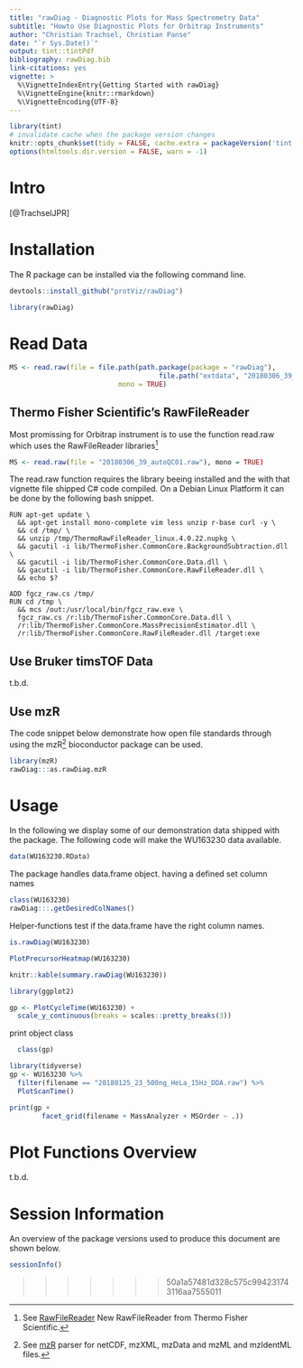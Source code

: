 ```yaml
---
title: "rawDiag - Diagnostic Plots for Mass Spectrometry Data"
subtitle: "Howto Use Diagnostic Plots for Orbitrap Instruments"
author: "Christian Trachsel, Christian Panse"
date: "`r Sys.Date()`"
output: tint::tintPdf
bibliography: rawDiag.bib
link-citations: yes
vignette: >
  %\VignetteIndexEntry{Getting Started with rawDiag}
  %\VignetteEngine{knitr::rmarkdown}
  %\VignetteEncoding{UTF-8}
---
```


```r
library(tint)
# invalidate cache when the package version changes
knitr::opts_chunk$set(tidy = FALSE, cache.extra = packageVersion('tint'))
options(htmltools.dir.version = FALSE, warn = -1)
```

# Intro
[@TrachselJPR]

# Installation


The R package can be installed via the following command line.

```r
devtools::install_github("protViz/rawDiag")
```

```r
library(rawDiag)
```

# Read Data 

```r
MS <- read.raw(file = file.path(path.package(package = "rawDiag"),
                                     file.path("extdata", "20180306_39_autoQC01.raw")),
                           mono = TRUE)
```


## Thermo Fisher Scientific's RawFileReader

Most promissing for Orbitrap instrument is to use
the function read.raw which uses the 
RawFileReader libraries^[See [RawFileReader](http://planetorbitrap.com/rawfilereader#.WuM718iLmL4) New RawFileReader from Thermo Fisher Scientific.]
```r
MS <- read.raw(file = "20180306_39_autoQC01.raw"), mono = TRUE)
```


The read.raw function requires the library beeing installed and the 
with that vignette file shipped C# code compiled. On a Debian Linux Platform it 
can be done by the following bash snippet.
```
RUN apt-get update \
  && apt-get install mono-complete vim less unzip r-base curl -y \
  && cd /tmp/ \
  && unzip /tmp/ThermoRawFileReader_linux.4.0.22.nupkg \
  && gacutil -i lib/ThermoFisher.CommonCore.BackgroundSubtraction.dll \
  && gacutil -i lib/ThermoFisher.CommonCore.Data.dll \
  && gacutil -i lib/ThermoFisher.CommonCore.RawFileReader.dll \
  && echo $?

ADD fgcz_raw.cs /tmp/
RUN cd /tmp \
  && mcs /out:/usr/local/bin/fgcz_raw.exe \
  fgcz_raw.cs /r:lib/ThermoFisher.CommonCore.Data.dll \
  /r:lib/ThermoFisher.CommonCore.MassPrecisionEstimator.dll \
  /r:lib/ThermoFisher.CommonCore.RawFileReader.dll /target:exe 
```

## Use Bruker timsTOF Data

t.b.d.

## Use mzR

The code snippet below demonstrate how open file standards through using the
mzR^[See [mzR](http://bioconductor.org/packages/mzR/) parser for netCDF, mzXML, mzData and mzML and mzIdentML files.]
bioconductor package can be used.
```r
library(mzR)
rawDiag:::as.rawDiag.mzR
```

# Usage

In the following we display some of our demonstration data shipped with the
package. The following code will make the WU163230 data available.
```r
data(WU163230.RData)
```

The package handles data.frame object. having a defined set column names
```r
class(WU163230)
rawDiag:::.getDesiredColNames()
```

Helper-functions test if the data.frame have the right column names.
```r
is.rawDiag(WU163230)
```

```r
PlotPrecursorHeatmap(WU163230)
```

```r
knitr::kable(summary.rawDiag(WU163230))
```

```r
library(ggplot2)

gp <- PlotCycleTime(WU163230) + 
  scale_y_continuous(breaks = scales::pretty_breaks(3))
```

print object class

```r
  class(gp)
```


```r
library(tidyverse)
gp <- WU163230 %>% 
  filter(filename == "20180125_23_500ng_HeLa_15Hz_DDA.raw") %>% 
  PlotScanTime() 

print(gp + 
        facet_grid(filename + MassAnalyzer + MSOrder ~ .))
```
  
# Plot Functions Overview
t.b.d.

# Session Information
An overview of the package versions used to produce this document are shown below.

```r
sessionInfo()
```

>>>>>>> 50a1a57481d328c575c994231743116aa7555011
